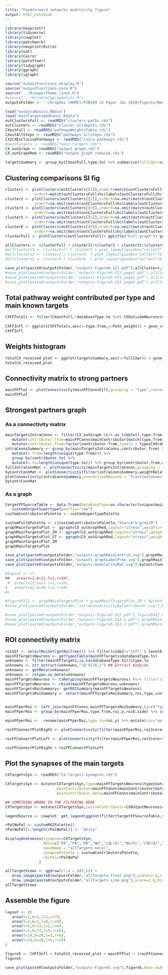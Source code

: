 ```yaml
---
title: "Feedforward networks modularity figure"
output: html_notebook
---
```


```r
library(neuprintr)
library(tidyverse)
library(cowplot)
library(patchwork)
library(neuprintrExtra)
library(nat)
library(Cairo)
library(paletteer)
library(tidygraph)
library(ggraph)
library(igraph)
```

```r
source("outputFunctions-display.R")
source("outputFunctions-core.R")
source("../R/paperTheme_linux.R")
#source("../R/table2ggraphUtils.R")
outputsFolder <- "~/Dropbox (HHMI)/FIBSEM CX Paper Jan 2020/Figures/NewOutputs/figure6-Modularity/"
```

```r
load("outputsBasics.RData")
load("mainTargetsAndConns.Rdata")
outClustersFull <- readRDS("clusters-paths.rds")
outClusters <- readRDS("cluster-alldephts.rds")
CXoutFull <- readRDS("pathwayWeightsTable.rds")
CXoutAllSteps <- readRDS("pathways-allsteps.rds")
CX2CXExclusivePathways <- readRDS("cx2cx-pathways.rds")
#mainTargets <- readRDS("main-targets.rds")
CX_outGraph <- readRDS("output_graph.rds")
CX_outGraphRed <- readRDS("output_graph_reduced.rds")
```

```r
targetsSummary <- group_by(CXoutFull,type.to) %>% summarize(fullCXwr=sum(Path_weight)) %>% ungroup()
```

## Clustering comparisons SI fig
```r
cluster1 <- plotClusters(outClusters[[1]],orderX=match(outClustersFull$hc$labels[outClustersFull$hc$order],outClusters[[1]]$hc$labels),
             orderY=match(outClustersFull$hc$labels[outClustersFull$hc$order],outClusters[[1]]$hc$labels)) + ggtitle("1 hop") + guides(fill="none")
cluster2 <- plotClusters(outClusters[[2]],orderX=na.omit(match(outClustersFull$hc$labels[outClustersFull$hc$order],outClusters[[2]]$hc$labels)),
             orderY=na.omit(match(outClustersFull$hc$labels[outClustersFull$hc$order],outClusters[[2]]$hc$labels)))+ ggtitle("2 hops")+ guides(fill="none")
cluster3 <- plotClusters(outClusters[[3]],orderX=na.omit(match(outClustersFull$hc$labels[outClustersFull$hc$order],outClusters[[3]]$hc$labels)),
             orderY=na.omit(match(outClustersFull$hc$labels[outClustersFull$hc$order],outClusters[[3]]$hc$labels)))+ ggtitle("3 hops")+ guides(fill="none")
cluster5 <- plotClusters(outClusters[[5]],orderX=na.omit(match(outClustersFull$hc$labels[outClustersFull$hc$order],outClusters[[5]]$hc$labels)),
             orderY=na.omit(match(outClustersFull$hc$labels[outClustersFull$hc$order],outClusters[[5]]$hc$labels)))+ ggtitle("5 hops")+ guides(fill="none")
cluster8 <- plotClusters(outClusters[[8]],orderX=na.omit(match(outClustersFull$hc$labels[outClustersFull$hc$order],outClusters[[8]]$hc$labels)),
             orderY=na.omit(match(outClustersFull$hc$labels[outClustersFull$hc$order],outClusters[[8]]$hc$labels)))+ ggtitle("8 hops")+ guides(fill="none")
clusterFull <- plotClusters(outClustersFull)+ ggtitle("Full graph")+ guides(fill="none")

allClusters <- (clusterFull + cluster1)/(cluster2 + cluster3)/(cluster5 + cluster8)+ plot_layout(guides="collect")+ plot_annotation(title="Outputs figure 6 -- figure supplement 1: Clustering at different dephts",theme=theme(title=element_text(size=12*1.111111,face="bold",family="arial")))& theme(axis.text.x = element_blank(),axis.text=element_blank())
#allClusters1 <- clusterFull / cluster1 + plot_layout(guides="collect")+ plot_annotation(title="Cosine distances for different connection dephts") & theme(axis.text=element_text(size=5))
#allClusters2 <- cluster2 / cluster3  + plot_layout(guides="collect")& theme(axis.text=element_text(size=5))
#allClusters3 <- cluster5 / cluster8  + plot_layout(guides="collect")& theme(axis.text=element_text(size=5))
```
```r
save_plot(paste0(outputsFolder,"outputs-Figure6-SI1.pdf"),allClusters,ncol=1,nrow=4,base_width = 8.5,base_height = 11/4,device=cairo_pdf)
#save_plot(paste0(outputsFolder,"outputs-Figure5-SI1_page1.pdf"),allClusters1,ncol=1,nrow=4,base_width = 8.5,base_height = 11/4,device=cairo_pdf)
#save_plot(paste0(outputsFolder,"outputs-Figure5-SI1_page2.pdf"),allClusters2,ncol=1,nrow=4,base_width = 8.5,base_height = 11/4,device=cairo_pdf)
#save_plot(paste0(outputsFolder,"outputs-Figure5-SI1_page3.pdf"),allClusters3,ncol=1,nrow=4,base_width = 8.5,base_height = 11/4,device=cairo_pdf)
```
## Total pathway weight contributed per type and main known targets
```r
CXFFTotals <- filter(CXoutFull,!databaseType.to %in% CXOutsideNeurons$databaseType & !type.to %in% CX2CXExclusivePathways$type.from) %>% group_by(type.from,supertype3.from,supertype3.to) %>% summarize(Path_weight=sum(Path_weight)) %>% ungroup() %>% mutate(typeCategory.to=case_when(supertype3.to %in% c("Terra incognita","Unassigned") ~ "Unidentified",
                                                                                                                                                                                                                                                                TRUE ~ "Identified"))
CXFFInfl <- ggplot(CXFFTotals,aes(x=type.from,y=Path_weight)) + geom_col(aes(fill=typeCategory.to))+ scale_fill_manual(name="Target",values=c("Unidentified"="grey70","Identified"="#ff5050"))+facet_grid(.~supertype3.from,scale="free",space="free")+theme_paper() +  theme(strip.text.x=element_blank(),axis.text.x = element_text(angle=90,hjust = 1,vjust=0.5),legend.position = c(0.7,0.5)) + ylab("total pathway weight") + xlab("CX output type")
CXFFInfl
```

## Weights histogram
```r
totalCX_received_plot <- ggplot(targetsSummary,aes(x=fullCXwr)) + geom_histogram(fill="grey30",binwidth = 0.001) + scale_y_continuous(trans = scales::log1p_trans(),breaks=c(1,10,100,1000,10000,20000))+ theme_paper_hgrid() + xlab("total pathway weight coming from the CX") +ylab("# types") 
totalCX_received_plot 
```

## Connectivity matrix to strong partners
```r
mainFFPlot <- plotConnectivity(mainFFConnsFilt,grouping = "type",connectionMeasure = "Path_weight",orderIn=outClustersFull$hc$labels[outClustersFull$hc$order],orderOut=unique(arrange(mainFFConns,mainContributor)$type.to),xaxis = "outputs",theme = theme_paper_hgrid())  + theme(axis.text.x = element_blank(),legend.position=c(0.1,0.8)) + ylab("CX output type") + xlab("main feedforward target types")+guides(fill=guide_colorbar(title="Pathway weight"))+ scale_fill_paletteer_c("ggthemes::Blue")
mainFFPlot 
```

## Strongest partners graph
### As a connectivity matrix
```r
mainTargetsIntraConns <- filter(CX_outGraph %E>% as_tibble(),type.from %in% mainFFTargets$type.to, type.to %in% mainFFTargets$type.to) %>% 
   mutate(contributor.from=mainFFConns$mainContributor[match(type.from,mainFFConns$type.to)],contributor.to=mainFFConns$mainContributor[match(type.to,mainFFConns$type.to)]) %>%
   mutate(contributor.from=factor(contributor.from,levels = typesCXOrder),contributor.to=factor(contributor.to,levels = typesCXOrder)) %>% mutate(roi="All")
intraConnsSummary <- group_by(mainTargetsIntraConns,contributor.from) %>% 
   mutate(n.from=length(unique(type.from))) %>% 
   group_by(contributor.to) %>% 
   mutate(n.to=length(unique(type.to))) %>% group_by(contributor.from,contributor.to,roi) %>% summarize(weightRelative=sum(weightRelative)/(n.from[1]*n.to[1]),fractionConnected=n()/(n.from[1]*n.to[1])) %>% ungroup()
fullIntraConnMat <- plotConnectivity(mainTargetsIntraConns,grouping = "type",facetInputs = "contributor.from",facetOutputs = "contributor.to",xaxis = "outputs",theme = theme_paper())  + theme(axis.text.x = element_blank(),axis.text.y = element_blank()) + ylab("") + xlab("main feedforward target types")
byContrConnMat <- plotConnectivity(filter(intraConnsSummary,weightRelative>10^-3),grouping = "contributor",xaxis = "outputs",orderIn=typesCXOrder,orderOut=typesCXOrder,theme = theme_paper_grid()) + ylab("") + xlab("main contributor of postsynaptic")+ ylab("main contributor of presynaptic")+ scale_fill_paletteer_c(name="Mean relative weight","ggthemes::Green") + theme(legend.position=c(0.88,0.5))
plotConnectivity(intraConnsSummary,connectionMeasure = "fractionConnected",grouping = "contributor",xaxis = "outputs",orderIn=typesCXOrder,orderOut=typesCXOrder,theme = theme_paper_grid()) + ylab("") + xlab("main contributor of postsynaptic")+ ylab("main contributor of presynaptic")+ scale_fill_paletteer_c("ggthemes::Green")
byContrConnMat
```

### As a graph

```r
targetFFSourceTable <- data.frame(databaseType=as.character(unique(mainFFConns$databaseType.from))) %>% mutate(type=databaseType) %>% supertype() %>% selectSupertypeSet(default_level = 1) %>%
   customOutputSupertype(postfix="raw")
customContributorsPalette <- customSupertypePalette
```


```r
customFullGPalette <- c(customContributorsPalette,"Source"="grey70")
graphMainTargetsPlot <- ggraph(CX_outGraphRed,layout="stress",weights=log(1/weightRelative)) + geom_edge_fan(alpha=0.2,aes(color=.N()$customContributor[from],width=weightRelative)) + geom_node_point(aes(color=customContributor),size=2) + scale_color_manual(name="Main contributor",values=customFullGPalette) + scale_edge_color_manual(values=customFullGPalette) + scale_edge_width(name="Relative weight")+ guides(edge_color="none") + theme_paper_map() + coord_fixed() + theme(legend.position = c(1,0.5))
graphMainTargetsPlot_IM <- ggraph(CX_outGraphRed,layout="stress",weights=log(1/weightRelative)) + geom_edge_fan(alpha=0.2,aes(color=as.factor(.N()$lpCommunity[from]),width=weightRelative)) + geom_node_point(aes(color=as.factor(lpCommunity)),size=2) +  scale_color_manual(name="Community (label propagation)",values=p36)+ scale_edge_width(name="Relative weight") + scale_edge_color_manual(values=p36)+ guides(edge_color="none")  + theme_paper_map() + coord_fixed() + theme(legend.position = c(1,0.5))
graphMainTargetsPlot_ST <- ggraph(CX_outGraphRed,layout="stress",weights=log(1/weightRelative)) + geom_edge_fan(alpha=0.5,aes(color=.N()$supertype3[from],width=weightRelative)) + geom_node_point(aes(color=supertype3),size=2) + geom_node_text(aes(label=label),size=2)+ scale_color_manual(values=supertype3Palette) + scale_edge_color_manual(values=supertype3Palette) + theme_paper_map() + coord_fixed()
graphMainTargetsPlot_IM
graphMainTargetsPlot
```

```r
save_plot(paste0(outputsFolder,"outputs-graphMainContrib.svg"),graphMainTargetsPlot,base_width = 8,base_height = 20/3)
save_plot(paste0(outputsFolder,"outputs-graphLabelProp.svg"),graphMainTargetsPlot_IM,base_width = 8,base_height = 20/3)
save_plot(paste0(outputsFolder,"outputs-modularityMat.svg"),byContrConnMat,base_width = 6,base_height = 6)

#layout <- c(
##   area(t=2,b=11,l=1,r=10),
 #  area(t=12,b=21,l=1,r=10),
#   area(t=22,b=30,l=1,r=10)
#)

#figure5SI2 <- graphMainTargetsPlot + graphMainTargetsPlot_IM + byContrConnMat + plot_layout(design=layout) + plot_annotation(title="Output figures 5 - SI2: modularity",tag_levels = "A",theme=theme(title=element_text(size=12,face="bold"))) & theme(plot.tag.position = c(0, 1))
#save_plot(paste0(outputsFolder,"intraConnectivityByContributor.svg"),byContrConnMat)
```

```r
#save_plot(paste0(outputsFolder,"outputs-Figure5-SI2.pdf"),figure5SI2,ncol=1,nrow=4,base_width = 8.5,base_height = 11/4,device=cairo_pdf)
#save_plot(paste0(outputsFolder,"outputs-Figure5-SI2-1.pdf"),graphMainTargetsPlot,ncol=1,nrow=4,base_width = 11,base_height = 8.5/4,device=cairo_pdf)
#save_plot(paste0(outputsFolder,"outputs-Figure5-SI2-2.pdf"),graphMainTargetsPlot_IM,ncol=1,nrow=4,base_width = 11,base_height = 8.5/4,device=cairo_pdf)
```


## ROI connectivity matrix
```r
roiSet <- selectRoiSet(getRoiTree()) %>% filter(side2!="Left" & level0 != "CX")
mainFFTargetsNeurons <- getTypesTable(mainFFTargets$databaseType.to)
unknowns <- filter(mainFFTargets,is.na(databaseType.to))$type.to
unknowns <- str_extract(unknowns,"[0-9]{6,}") ## Extract bodyids
unknowns <- getMeta(unknowns)
unknowns <- retype.na_meta(unknowns)
mainFFTargetsNeurons <- cxRetyping(mainFFTargetsNeurons) #%>% filter(type %in% mainFFTargets$type.to)
mainFFTargetsNeurons <- rbind(mainFFTargetsNeurons,unknowns)
mainFFTargetsRoiSummary<- getROISummary(mainFFTargetsNeurons)
mainFFTargetsRoiSummary <- select(mainFFTargetsRoiSummary,roi,type,contains("type"),downstream) %>% filter(downstream>0 & roi %in% roiSet$roi) %>% mutate(roi0=roiSet$level0[match(roi,roiSet$roi)],
                                                                                                                                                          side=roiSet$side2[match(roi,roiSet$roi)]) %>% simulate_roi_contra()

mainFFperRoi <- left_join(mainFFConns,mainFFTargetsRoiSummary,by=c("type.to"="type")) #%>% filter(!is.na(downstream))
mainFFperRoi <- group_by(mainFFperRoi,type.from,roi.y,roi0,side) %>% summarize(roiScore=sum(Path_weight*downstream),nD=sum(downstream),weightScore=sum(Path_weight)) %>% ungroup()

mainFFperRoi <-  rename(mainFFperRoi,type.to=roi.y) %>% mutate(roi="outside") %>% mutate(databaseType.from=type.from) %>% supertype()

roiFFConnectPlotRight <- plotConnectivity(filter(mainFFperRoi,roiScore>50, type.from %in% filter(mainFFConns, Path_weight>0.005)$type.from,side !="Left"),connectionMeasure = "roiScore",xaxis="outputs",cmax=4000,orderIn=outClustersFull$hc$labels[outClustersFull$hc$order],facetOutputs = "roi0",facetInputs="supertype3.from",theme=theme_paper_grid()) + xlab("ROI innervated by the target") + ylab("CX output type")+ theme(strip.text.y=element_blank(),strip.text.x=element_text(angle=90),plot.title=element_text(size=8)) + ggtitle("Right + central")+ scale_fill_paletteer_c(name="ROI Score","ggthemes::Orange",limits=c(0,7000))

roiFFConnectPlotLeft <- plotConnectivity(filter(mainFFperRoi,roiScore>50,type.from %in% filter(mainFFConns, Path_weight>0.005)$type.from,side =="Left"),connectionMeasure = "roiScore",xaxis="outputs",cmax=4000,orderIn=outClustersFull$hc$labels[outClustersFull$hc$order],facetOutputs = "roi0",facetInputs="supertype3.from",theme=theme_paper_grid()) + xlab("ROI innervated by the target") + ylab("CX output type")+ theme(strip.text.y=element_blank(),strip.text.x=element_text(angle=90),plot.title=element_text(size=8)) + ggtitle("Left (simulated)")+ scale_fill_paletteer_c(name="ROI Score","ggthemes::Orange",limits=c(0,7000))

roiFFConnectPlotRight + roiFFConnectPlotLeft
```

## Plot the synapses of the main targets
```r
CXTargetsSyn <- readRDS("CX-targets-synapses.rds")
```


```r
CXTargetsSyn <- mutate(CXTargetsSyn,type=mainFFTargetsNeurons$type[match(bodyid,mainFFTargetsNeurons$bodyid)],
                       mainContributor=mainFFConns$mainContributor[match(type,mainFFConns$type.to)],
                       mainContributor_data=mainFFConns$mainContributor_data[match(type,mainFFConns$type.to)])

## SOMETHING WRONG IN THE FILTERING HERE
CXTargetsSyn <- mutate(CXTargetsSyn,customContributor=CXOutputNeurons$customSupertype[match(mainContributor,CXOutputNeurons$type)])

legendSource <- cowplot::get_legend(ggplot(filter(targetFFSourceTable,supertype %in% CXTargetsSyn$customContributor),aes(x=1,y=supertype)) + geom_point(aes(color=supertype)) + theme_paper_map() + scale_color_manual(name="Source type",values=customContributorsPalette))
```

```r
rPalNoPal <- customROIPalette()
rPalNoPal[1:length(rPalNoPal)] <- "white"

displayAnatomies(synapses=CXTargetsSyn,
                 ROIs=c("EB","FB","PB","NO","LAL(R)","BU(R)","CRE(R)","SMP(R)","WED(R)","SLP(R)","SIP(R)","SPS(R)","IPS(R)"),
                 saveName = "allTargets-noCol",
                 synapsePalette = customContributorsPalette,
                 roiPal=rPalNoPal
               )
```

```r
allTargetViews <- ggdraw(xlim = c(0,2)) + 
   draw_image(paste0(outputsFolder,"allTargets-front.png"),scale=1.6,clip="on") + 
   draw_image(paste0(outputsFolder,"allTargets-side.png"),scale=1.6,hjust=-0.9,clip="on") + theme_paper_map()
allTargetViews
```

## Assemble the figure

```r
layout <- c(
   area(t=2,b=3,l=2,r=7),
   area(t=2,b=3,l=8,r=10),
   area(t=5,b=13,l=2,r=4),
   area(t=5,b=13,l=5,r=10),
   area(t=14,b=20,l=3,r=8),
   area(t=14,b=20,l=9,r=10)
)

figure5 <- CXFFInfl + totalCX_received_plot + mainFFPlot + (roiFFConnectPlotRight + roiFFConnectPlotLeft + plot_layout(guides="collect",widths = c(2,1),tag_level = "new"))+ allTargetViews + legendSource + plot_layout(design = layout) + plot_annotation(tag_levels = c("A","i"),title = "Outputs figure 5: feedforward circuits",theme = theme(plot.title = element_text(size = 12*1.333333,face="bold",family="arial"))) & theme(plot.tag.position = c(-0.05, 1))
figure5
```

```r
save_plot(paste0(outputsFolder,"outputs-Figure5.svg"),figure5,base_width = 8.5*1.333333,base_height = 11*1.333333)
```


